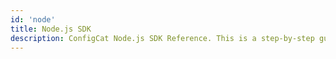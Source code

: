 ```yaml
---
id: 'node'
title: Node.js SDK
description: ConfigCat Node.js SDK Reference. This is a step-by-step guide on how to use feature flags in your Node.js applications.
---
```




<script
  type="application/ld+json"
  dangerouslySetInnerHTML={{ __html: JSON.stringify(UnifiedJSNodeSchema) }}
></script>


<JSSdkReferenceTemplate platform={platform}>
</JSSdkReferenceTemplate>

